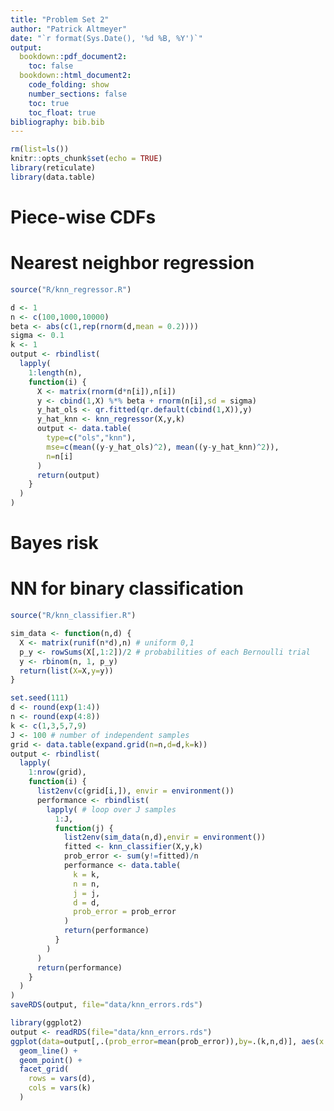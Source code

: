```yaml
---
title: "Problem Set 2"
author: "Patrick Altmeyer"
date: "`r format(Sys.Date(), '%d %B, %Y')`"
output: 
  bookdown::pdf_document2:
    toc: false
  bookdown::html_document2:
    code_folding: show
    number_sections: false
    toc: true
    toc_float: true
bibliography: bib.bib
---
```


```r
rm(list=ls())
knitr::opts_chunk$set(echo = TRUE)
library(reticulate)
library(data.table)
```

# Piece-wise CDFs

# Nearest neighbor regression

```r
source("R/knn_regressor.R")
```


```r
d <- 1
n <- c(100,1000,10000)
beta <- abs(c(1,rep(rnorm(d,mean = 0.2))))
sigma <- 0.1
k <- 1
output <- rbindlist(
  lapply(
    1:length(n),
    function(i) {
      X <- matrix(rnorm(d*n[i]),n[i])
      y <- cbind(1,X) %*% beta + rnorm(n[i],sd = sigma)
      y_hat_ols <- qr.fitted(qr.default(cbind(1,X)),y)
      y_hat_knn <- knn_regressor(X,y,k)
      output <- data.table(
        type=c("ols","knn"),
        mse=c(mean((y-y_hat_ols)^2), mean((y-y_hat_knn)^2)),
        n=n[i]
      )
      return(output)
    }
  )
)
```


# Bayes risk

# NN for binary classification

```r
source("R/knn_classifier.R")
```


```r
sim_data <- function(n,d) {
  X <- matrix(runif(n*d),n) # uniform 0,1
  p_y <- rowSums(X[,1:2])/2 # probabilities of each Bernoulli trial
  y <- rbinom(n, 1, p_y)
  return(list(X=X,y=y))
}
```


```r
set.seed(111)
d <- round(exp(1:4))
n <- round(exp(4:8))
k <- c(1,3,5,7,9)
J <- 100 # number of independent samples
grid <- data.table(expand.grid(n=n,d=d,k=k))
output <- rbindlist(
  lapply(
    1:nrow(grid),
    function(i) {
      list2env(c(grid[i,]), envir = environment())
      performance <- rbindlist(
        lapply( # loop over J samples 
          1:J,
          function(j) {
            list2env(sim_data(n,d),envir = environment())
            fitted <- knn_classifier(X,y,k)
            prob_error <- sum(y!=fitted)/n
            performance <- data.table(
              k = k,
              n = n,
              j = j,
              d = d,
              prob_error = prob_error
            )
            return(performance)
          }
        )
      )
      return(performance)
    }
  )
)
saveRDS(output, file="data/knn_errors.rds")
```

```r
library(ggplot2)
output <- readRDS(file="data/knn_errors.rds")
ggplot(data=output[,.(prob_error=mean(prob_error)),by=.(k,n,d)], aes(x = log(n), y=prob_error)) +
  geom_line() +
  geom_point() +
  facet_grid(
    rows = vars(d),
    cols = vars(k)
  )
```

